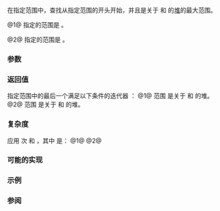 {{cpp/ranges/title|is_heap_until}}
{{cpp/algorithm/ranges/navbar}}
{{dcl begin}}
{{dcl header|algorithm}}
{{dcl h|调用签名}}
{{dcl|num=1|since=c++20|1=
template&lt; std::random_access_iterator I, std::sentinel_for&lt;I&gt; S,
          class Proj = std::identity,
          std::indirect_strict_weak_order
              &lt; std::projected&lt;I, Proj&gt;&gt; Comp = ranges::less &gt;
constexpr I is_heap_until( I first, S last, Comp comp = {}, Proj proj = {} );
}}
{{dcl|num=2|since=c++20|1=
template&lt; ranges::random_access_range R, class Proj = std::identity,
          std::indirect_strict_weak_order
              &lt;std::projected
                   &lt;ranges::iterator_t&lt;R&gt;, Proj&gt;&gt; Comp = ranges::less &gt;
constexpr ranges::borrowed_iterator_t&lt;R&gt;
    is_heap_until( R&amp;&amp; r, Comp comp = {}, Proj proj = {} );
}}
{{dcl end}}

在指定范围中，查找从指定范围的开头开始，并且是关于 {{c|comp}} 和 {{c|proj}} 的[[cpp/algorithm#堆操作|堆]]的最大范围。

@1@ 指定的范围是 {{range|first|last}}。

@2@ 指定的范围是 {{c|r}}。

{{cpp/ranges/niebloid}}

===参数===
{{par begin}}
{{par|first, last|指定要检验的元素范围的迭代器和哨位}}
{{par|r|要检验的元素范围}}
{{par|comp|应用到投影后元素的比较器}}
{{par|proj|应用到元素的投影}}
{{par end}}

===返回值===
指定范围中的最后一个满足以下条件的迭代器 {{c|iter}}：
@1@ 范围 {{range|first|iter}} 是关于 {{c|comp}} 和 {{c|proj}} 的堆。
@2@ 范围 {{range|ranges::begin(r)|iter}} 是关于 {{c|comp}} 和 {{c|proj}} 的堆。

===复杂度===
应用 {{mathjax-or|\(\scriptsize O(N) \)|O(N)}} 次 {{c|comp}} 和 {{c|proj}}，其中 {{mathjax-or|\(\scriptsize N \)|N}} 是：
@1@ {{c|ranges::distance(first, last)}}
@2@ {{c|ranges::distance(r)}}

===可能的实现===
{{eq fun|1=
struct is_heap_until_fn
{
    template&lt;std::random_access_iterator I, std::sentinel_for&lt;I&gt; S,
             class Proj = std::identity,
             std::indirect_strict_weak_order
                 &lt;std::projected&lt;I, Proj&gt;&gt; Comp = ranges::less&gt;
    constexpr I operator()(I first, S last, Comp comp = {}, Proj proj = {}) const
    {
        std::iter_difference_t&lt;I&gt; n{ranges::distance(first, last)}, dad{0}, son{1};
        for (; son != n; ++son)
        {
            if (std::invoke(comp, std::invoke(proj, *(first + dad)),
                                  std::invoke(proj, *(first + son))))
                return first + son;
            else if ((son % 2) == 0)
                ++dad;
        }
        return first + n;
    }
    
    template&lt;ranges::random_access_range R, class Proj = std::identity,
             std::indirect_strict_weak_order
                 &lt;std::projected&lt;ranges::iterator_t&lt;R&gt;, Proj&gt;&gt; Comp = ranges::less&gt;
    constexpr ranges::borrowed_iterator_t&lt;R&gt;
        operator()(R&amp;&amp; r, Comp comp = {}, Proj proj = {}) const
    {
        return (*this)(ranges::begin(r), ranges::end(r), std::move(comp), std::move(proj));
    }
};

inline constexpr is_heap_until_fn is_heap_until{};
}}

===示例===
{{example
|此示例将给定的 vector 重置为（平衡）{{enwiki|二叉树}}。
|code=
#include &lt;algorithm&gt;
#include &lt;cmath&gt;
#include &lt;iostream&gt;
#include &lt;iterator&gt;
#include &lt;vector&gt;

void out(const auto&amp; what, int n = 1)
{
    while (n-- &gt; 0)
        std::cout &lt;&lt; what;
}

void draw_bin_tree(auto first, auto last)
{
    auto bails = [](int n, int w)
    {
        auto b = [](int w) { out("┌"), out("─", w), out("┴"), out("─", w), out("┐"); };
        n /= 2;
        if (!n)
            return;
        for (out(' ', w); n-- &gt; 0;)
            b(w), out(' ', w + w + 1);
        out('\n');
    };
    
    auto data = [](int n, int w, auto&amp; first, auto last)
    {
        for (out(' ', w); n-- &gt; 0 &amp;&amp; first != last; ++first)
            out(*first), out(' ', w + w + 1);
        out('\n');
    };
    
    auto tier = [&amp;](int t, int m, auto&amp; first, auto last)
    {
        const int n{1 &lt;&lt; t};
        const int w{(1 &lt;&lt; (m - t - 1)) - 1};
        bails(n, w), data(n, w, first, last);
    };
    
    const auto size{std::ranges::distance(first, last)};
    const int m{static_cast&lt;int&gt;(std::ceil(std::log2(1 + size)))};
    for (int i{}; i != m; ++i)
        tier(i, m, first, last);
}

int main()
{
    std::vector&lt;int&gt; v{3, 1, 4, 1, 5, 9};
    std::ranges::make_heap(v);
    
    // 可能扰乱堆
    v.push_back(2);
    v.push_back(6);
    
    out("调用 make_heap 和 push_back 后的 v：\n");
    draw_bin_tree(v.begin(), v.end());
    
    out("v 的最大堆前缀：\n");
    const auto heap_end = std::ranges::is_heap_until(v);
    draw_bin_tree(v.begin(), heap_end);
}
|output=&lt;nowiki/&gt;
调用 make_heap 和 push_back 后的 v：
       9               
   ┌───┴───┐       
   5       4       
 ┌─┴─┐   ┌─┴─┐   
 1   1   3   2   
┌┴┐ ┌┴┐ ┌┴┐ ┌┴┐ 
6 
v 的最大堆前缀：
   9       
 ┌─┴─┐   
 5   4   
┌┴┐ ┌┴┐ 
1 1 3 2
}}

===参阅===
{{dsc begin}}
{{dsc inc|cpp/algorithm/ranges/dsc is_heap}}
{{dsc inc|cpp/algorithm/ranges/dsc make_heap}}
{{dsc inc|cpp/algorithm/ranges/dsc push_heap}}
{{dsc inc|cpp/algorithm/ranges/dsc pop_heap}}
{{dsc inc|cpp/algorithm/ranges/dsc sort_heap}}
{{dsc inc|cpp/algorithm/dsc is_heap_until}}
{{dsc end}}

{{langlinks|de|en|es|fr|it|ja|pt|ru}}